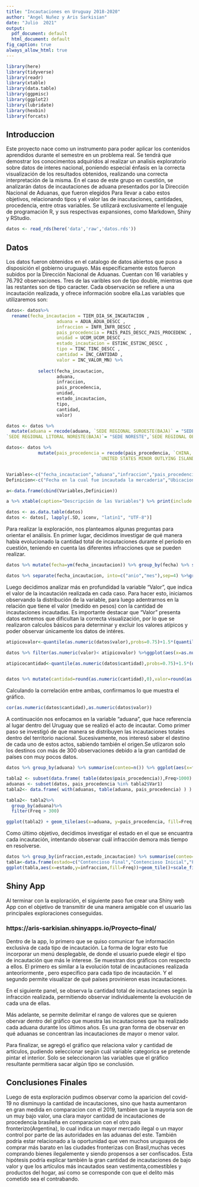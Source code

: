 ```yaml
---
title: "Incautaciones en Uruguay 2018-2020"
author: "Angel Nuñez y Aris Sarkisian"
date: "Julio  2021"
output: 
  pdf_document: default
  html_document: default
fig_caption: true
always_allow_html: true
---
```


```r
library(here)
library(tidyverse)
library(readr)
library(xtable)
library(data.table)
library(ggpmisc)
library(ggplot2)
library(lubridate)
library(hexbin)
library(forcats)
```

## Introduccion

 Este proyecto nace como un instrumento para poder aplicar los contenidos aprendidos durante el semestre en un problema real. Se tendrá que demostrar los conocimentos adquiridos al realizar un analisis exploratorio sobre datos de interes nacional, poniendo especial énfasis en la correcta visualización de los resultados obtenidos, realizando una correcta interpretación de la misma. 
En el caso de este grupo en cuestión, se analizarán datos de incautaciones de aduana presentados por la Dirección Nacional de Aduanas, que fueron elegidos  Para llevar a cabo estos objetivos, relacionando tipos y el valor las de inacutaciones, cantidades, procedencia, entre otras variables. Se utilizará exclusivamente el lenguaje de programación R, y sus respectivas expansiones, como Markdown, Shiny y RStudio.


```r

datos <- read_rds(here('data','raw','datos.rds'))


```

## Datos

 Los datos  fueron obtenidos en el catalogo de datos abiertos que puso a disposición el gobierno uruguayo. Más específicamente estos fueron subidos por la Dirección Nacional de Aduanas. Cuentan con 16 variables y 76.792 observaciones. Tres de las varibles son de tipo double, mientras que las restantes son de tipo caracter. Cada observación se refiere a una incautación realizada, y ofrece información soobre ella.Las variables que utilizaremos son:

```r

  
datos<- datos%>%   
  rename(fecha_incautacion = TIEM_DIA_SK_INCAUTACION ,
                   aduana = ADUA_ADUA_DESCC , 
                   infraccion = INFR_INFR_DESCC ,
                   pais_procedencia = PAIS_PAIS_DESCC_PAIS_PROCEDENC ,
                   unidad = UCOM_UCOM_DESCC ,
                   estado_incautacion = ESTINC_ESTINC_DESCC ,
                   tipo = TINC_TINC_DESCC ,
                   cantidad = INC_CANTIDAD ,
                   valor = INC_VALOR_MN) %>%
  
            select(fecha_incautacion,
                   aduana,
                   infraccion,
                   pais_procedencia,
                   unidad,
                   estado_incautacion,
                   tipo,
                   cantidad,
                   valor) 

datos <- datos %>%
  mutate(aduana = recode(aduana, `SEDE REGIONAL SUROESTE(BAJA)` = "SEDE SUDOESTE",
`SEDE REGIONAL LITORAL NORESTE(BAJA)`= "SEDE NORESTE",`SEDE REGIONAL OESTE(ANTES NOROESTE)` = "SEDE OESTE"))

datos<- datos %>% 
            mutate(pais_procedencia = recode(pais_procedencia, `CHINA, REPUBLICA POPULAR DE` = "CHINA",
                                   `UNITED STATES MINOR OUTLYING ISLANDS`= "USA",`RUSIA(FEDERACION RUSA)`="RUSIA"))


Variables<-c("fecha_incautacion","aduana","infraccion","pais_procedencia","unidad","estado_incautacion","tipo","cantidad","valor")
Definicion<-c("Fecha en la cual fue incautada la mercaderia","Ubicacion de la aduana(Local)","Tipo de infraccion cometida","Pais del cual procede la mercaderia incautada","Unidades de medida en la cual esta medida la mercaderia","Estado en el cual se encuentra dicha incautacion actualmente","Tipo de mercaderia incautada","Cantidad de unidades incautadas medidas con respecto a la variable 'unidad'","Valor de dicha de la mercaderia incautada medida en U$")

a<-data.frame(cbind(Variables,Definicion))

a %>% xtable(caption="Descripción de las Variables") %>% print(include.rownames = FALSE)


```

```r



datos <- as.data.table(datos)
datos <- datos[, lapply(.SD, iconv, "latin1", "UTF-8")]

```
\pagebreak

 Para realizar la exploración, nos planteamos algunas preguntas para orientar el análisis. En primer lugar, decidimos investigar de qué manera había evolucionado la cantidad total de incautaciones durante el período en cuestión, teniendo en cuenta las diferentes infracciones que se pueden realizar.

```r

datos %>% mutate(fecha=ym(fecha_incautacion)) %>% group_by(fecha) %>% summarise(conteo=n()) %>% ggplot(aes(x=fecha,y=conteo))+geom_line(color='blue')+stat_peaks()+stat_peaks(geom="text",color="black",vjust=-0.3)+labs(x="Fecha de la incautación",y="Cantidad de incautaciones")
```

\pagebreak

```r
datos %>% separate(fecha_incautacion, into=c("anio","mes"),sep=4) %>%group_by(infraccion,anio) %>% summarise(conteo=n()) %>% ggplot(aes(x=anio,y=conteo))+geom_col(fill="lightblue",colour="black")+facet_wrap(~infraccion,scales="free")+labs(x="Año",y="Cantidad")+ scale_fill_manual("Año",values=c("green","yellow","orange","red"))
```

 Luego decidimos analizar más en profundidad la variable "Valor", que indica el valor de la incautación realizada en cada caso. Para hacer esto, iniciamos observando la distribución de la variable, para luego adentrarnos en la relación que tiene el valor (medido en pesos) con la cantidad de incautaciones incautadas. Es importante destacar que "Valor" presenta datos extremos que dificultan la correcta visualización, por lo que se realizaron calculos básicos para determinar y excluir los valores atípicos y poder observar únicamente los datos de intéres.
\pagebreak

```r

atipicovalor<-quantile(as.numeric(datos$valor),probs=0.75)+1.5*(quantile(as.numeric(datos$valor),probs=0.75)-quantile(as.numeric(datos$valor),probs=0.25))

datos %>% filter(as.numeric(valor)< atipicovalor) %>%ggplot(aes(x=as.numeric(valor)))+geom_histogram(fill="grey",colour="black",bins=30)+labs(x="Valor en U$",y="Cantidad de incautaciones")
```

\pagebreak

```r



atipicocantidad<-quantile(as.numeric(datos$cantidad),probs=0.75)+1.5*(quantile(as.numeric(datos$cantidad),probs=0.75)-quantile(as.numeric(datos$cantidad),probs=0.25))


datos %>% mutate(cantidad=round(as.numeric(cantidad),0),valor=round(as.numeric(valor),0))%>% filter(valor<atipicovalor)%>% filter(cantidad<atipicocantidad)%>% ggplot(aes(x=valor,y=cantidad))+geom_hex()

```

Calculando la correlación entre ambas, confirmamos lo que muestra el gráfico.

```r
cor(as.numeric(datos$cantidad),as.numeric(datos$valor))
```

 A continuación nos enfocamos en la variable "aduana", que hace referencia al lugar dentro del Uruguay que se realizó el acto de incautar. Como primer paso se investigó de que manera se distribuyen las incautaciones totales dentro del territorio nacional. Sucesivamente, nos interesó saber el destino de cada uno de estos actos, sabiendo también el origen.Se utlizaron solo los destinos con más de 300 observaciones debido a la gran cantidad de países con muy pocos datos. 

\pagebreak

```r

datos %>% group_by(aduana) %>% summarise(conteo=n()) %>% ggplot(aes(x=fct_reorder(aduana,conteo),y=conteo))+geom_col(fill="cyan",colour="black")+theme(axis.text.x = element_text(angle = 90, vjust=0.5, size = 8))+labs(y='Cantidad de incautaciones',x='Aduana')
```

\pagebreak

```r

tabla2 <- subset(data.frame( table(datos$pais_procedencia)),Freq>1000)
aduanas <- subset(datos, pais_procedencia %in% tabla2$Var1)
tabla2<- data.frame( with(aduanas, table(aduana, pais_procedencia) ) )

tabla2<- tabla2%>%
  group_by(aduana)%>%
  filter(Freq > 300)

ggplot(tabla2) + geom_tile(aes(x=aduana, y=pais_procedencia, fill=Freq,width = 1, height = 0.8))+ theme(axis.text.x = element_text(angle = 90, vjust=0.5, size = 8))+scale_fill_gradient(low="white",high="blue")+labs(y="Pais de procedencia",x="Aduana")
```

 Como último objetivo, decidimos investigar el estado en el que se encuantra cada incautación, intentando observar cuál infracción demora más tiempo en resolverse.

```r
datos %>% group_by(infraccion,estado_incautacion) %>% summarise(conteo=n())
tabla<-data.frame(estado=c("Contencioso Final","Contencioso Inicial","Falsificacion","Ingresado","Valorador","Contencioso Final","Contencioso Inicial","Falsificacion","Ingresado","Valorador","Contencioso Final","Contencioso Inicial","Falsificacion","Ingresado","Valorador","Contencioso Final","Contencioso Inicial","Falsificacion","Ingresado","Valorador"),infraccion=c("Abandono","Abandono","Abandono","Abandono","Abandono","Contrabando","Contrabando","Contrabando","Contrabando","Contrabando","Falsificacion","Falsificacion","Falsificacion","Falsificacion","Falsificacion","Receptacion","Receptacion","Receptacion","Receptacion","Receptacion"),Freq=c(17362,399,365,438,2,54169,2090,1004,416,314,101,0,3,0,0,129,0,0,0,0))
ggplot(tabla,aes(x=estado,y=infraccion,fill=Freq))+geom_tile()+scale_fill_gradient(low="white",high="grey")+geom_text(aes(label=Freq))
```

\pagebreak

## Shiny App

 Al terminar con la exploración, el siguiente paso fue crear una Shiny web App con el objetivo de transmitir de una manera amigable con el usuario las principales exploraciones conseguidas.

### https://aris-sarkisian.shinyapps.io/Proyecto--final/

 Dentro de la app, lo primero que se quiso comunicar fue información exclusiva de cada tipo de incautación. La forma de lograr esto fue incorporar un menú desplegable, de donde el usuario puede elegir el tipo de incautación que más le interese. Se muestran dos gráficos con respecto a ellos. El primero es similar a la evolución total de incautaciones realizada anteoriormente , pero especifico para cada tipo de incautación. Y el segundo permite visualizar de qué países provinieron esas incautaciones.

 En el siguiente panel, se observa la cantidad total de incautaciones según la infracción realizada, permitiendo observar individualemente la evolución de cada una de ellas.

 Más adelante, se permite delimitar el rango de valores que se quieren obervar dentro del gráfico que muestra las incautaciones que ha realizado cada aduana durante los últimos años. Es una gran forma de observar en qué aduanas se concentran las incautaciones de mayor o menor valor.

 Para finalizar, se agregó el gráfico que relaciona valor y cantidad de artículos, pudiendo seleccionar según cuál variable categorica se pretende pintar el interior. Solo se seleccionaron las variables que el gráfico resultante permitiera sacar algún tipo se conclusión. 




## Conclusiones Finales

 Luego de esta exploración pudimos observar como la aparicion del covid-19 no disminuyo la cantidad de incautaciones, sino que hasta aumentaron en gran medida en comparacion con el 2019, tambien que la mayoria son de un muy bajo valor,  una clara mayor cantidad de incautaciones de procedencia brasileña en comparacion con el otro pais fronterizo(Argentina), lo cual indica un mayor mercado ilegal o un mayor control por parte de las autoridades en las aduanas del este. También podría estar relacionado a la oportunidad que ven muchos uruguayos de comprar más barato en las ciudades fronterizas con Brasil,muchas veces comprando bienes ilegalemente y siendo propensos a ser confiscados. Esta hipótesis podría explicar también la gran cantidad de incautaciones de bajo valor y que los artículos más incautados sean vestimenta,comestibles y productos del hogar, así como se corresponde con que el delito más cometido sea el contrabando.


